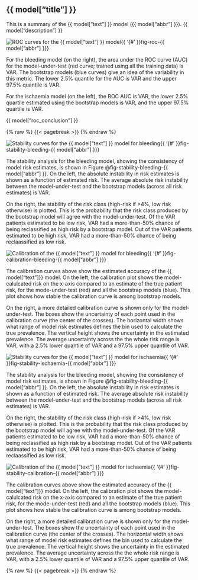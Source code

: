 ## {{ model["title"] }}

This is a summary of the {{ model["text"] }} model ({{ model["abbr"] }}).  {{ model["description"] }}

![ROC curves for the {{ model["text"] }} model]({{ model["roc_curves_image"] }}){{ '{#' }}fig-roc-{{ model["abbr"] }}}

For the bleeding model (on the right), the area under the ROC curve (AUC) for the model-under-test (red curve; trained using all the training data) is VAR. The bootstrap models (blue curves) give an idea of the variability in this metric. The lower 2.5% quantile for the AUC is VAR and the upper 97.5% quantile is VAR.

For the ischaemia model (on the left), the ROC AUC is VAR, the lower 2.5% quartile estimated using the bootstrap models is VAR, and the upper 97.5% quartile is VAR.

{{ model["roc_conclusion"] }}

{% raw %}
{{< pagebreak >}}
{% endraw %}

![Stability curves for the {{ model["text"] }} model for bleeding]({{ model["stability_bleeding_image"] }}){{ '{#' }}fig-stability-bleeding-{{ model["abbr"] }}}

The stability analysis for the bleeding model, showing the consistency of model risk estimates, is shown in Figure @fig-stability-bleeding-{{ model["abbr"] }}. On the left, the absolute instability in risk estimates is shown as a function of estimated risk. The average absolute risk instability between the model-under-test and the bootstrap models (across all risk estimates) is VAR.

On the right, the stability of the risk class (high-risk if \>4%, low risk otherwise) is plotted. This is the probability that the risk class produced by the bootstrap model will agree with the model-under-test. Of the VAR patients estimated to be low risk, VAR had a more-than-50% chance of being reclassified as high risk by a bootstrap model. Out of the VAR patients estimated to be high risk, VAR had a more-than-50% chance of being reclaassified as low risk.

![Calibration of the {{ model["text"] }} model for bleeding]({{ model["calibration_bleeding_image"] }}){{ '{#' }}fig-calibration-bleeding-{{ model["abbr"] }}}

The calibration curves above show the estimated accuracy of the {{ model["text"]}} model. On the left, the calibration plot shows the model-calulcated risk on the x-axis compared to an estimate of the true patient risk, for the mode-under-test (red) and all the bootstrap models (blue). This plot shows how stable the calibration curve is among bootstrap models.

On the right, a more detailed calibration curve is shown only for the model-under-test. The boxes show the uncertainty of each point used in the calibration curve (the center of the crosses). The horizontal width shows what range of model risk estimates defines the bin used to calculate the true prevalence. The vertical height shows the uncertainty in the estimated prevalence. The average uncertainty across the the whole risk range is VAR, with a 2.5% lower quantile of VAR and a 97.5% upper quantile of VAR.

![Stability curves for the {{ model["text"] }} model for ischaemia]({{ model["stability_ischaemia_image"] }}){{ '{#' }}fig-stability-ischaemia-{{ model["abbr"] }}}

The stability analysis for the bleeding model, showing the consistency of model risk estimates, is shown in Figure @fig-stability-bleeding-{{ model["abbr"] }}. On the left, the absolute instability in risk estimates is shown as a function of estimated risk. The average absolute risk instability between the model-under-test and the bootstrap models (across all risk estimates) is VAR.

On the right, the stability of the risk class (high-risk if \>4%, low risk otherwise) is plotted. This is the probability that the risk class produced by the bootstrap model will agree with the model-under-test. Of the VAR patients estimated to be low risk, VAR had a more-than-50% chance of being reclassified as high risk by a bootstrap model. Out of the VAR patients estimated to be high risk, VAR had a more-than-50% chance of being reclaassified as low risk.

![Calibration of the {{ model["text"] }} model for ischaemia]({{ model["calibration_ischaemia_image"] }}){{ '{#' }}fig-stability-calibration-{{ model["abbr"] }}}

The calibration curves above show the estimated accuracy of the {{ model["text"]}} model. On the left, the calibration plot shows the model-calulcated risk on the x-axis compared to an estimate of the true patient risk, for the mode-under-test (red) and all the bootstrap models (blue). This plot shows how stable the calibration curve is among bootstrap models.

On the right, a more detailed calibration curve is shown only for the model-under-test. The boxes show the uncertainty of each point used in the calibration curve (the center of the crosses). The horizontal width shows what range of model risk estimates defines the bin used to calculate the true prevalence. The vertical height shows the uncertainty in the estimated prevalence. The average uncertainty across the the whole risk range is VAR, with a 2.5% lower quantile of VAR and a 97.5% upper quantile of VAR.

{% raw %}
{{< pagebreak >}}
{% endraw %}
    